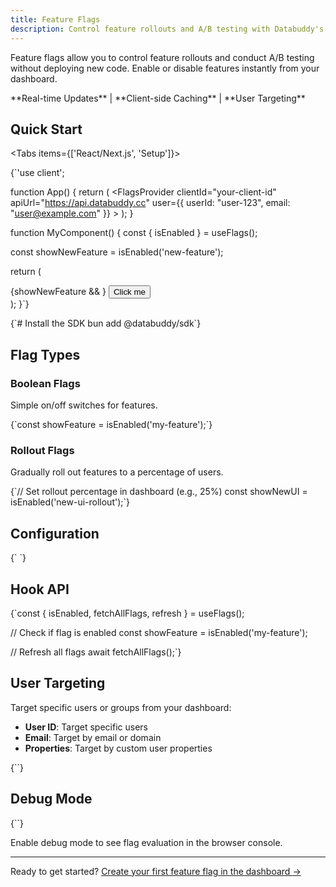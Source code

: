```yaml
---
title: Feature Flags
description: Control feature rollouts and A/B testing with Databuddy's feature flag system
---
```



Feature flags allow you to control feature rollouts and conduct A/B testing without deploying new code. Enable or disable features instantly from your dashboard.

<Callout type="info">
  **Real-time Updates** | **Client-side Caching** | **User Targeting**
</Callout>

## Quick Start

<Tabs items={['React/Next.js', 'Setup']}>

<Tab>
<CodeBlock language="tsx" filename="app.tsx">
{`'use client';


function App() {
  return (
    <FlagsProvider
      clientId="your-client-id"
      apiUrl="https://api.databuddy.cc"
      user={{
        userId: "user-123",
        email: "user@example.com"
      }}
    >
      <MyComponent />
    </FlagsProvider>
  );
}

function MyComponent() {
  const { isEnabled } = useFlags();
  
  const showNewFeature = isEnabled('new-feature');
  
  return (
    <div>
      {showNewFeature && <NewFeature />}
      <button>Click me</button>
    </div>
  );
}`}
</CodeBlock>
</Tab>

<Tab>
<CodeBlock language="bash" filename="terminal">
{`# Install the SDK
bun add @databuddy/sdk`}
</CodeBlock>
</Tab>

</Tabs>

## Flag Types

### Boolean Flags
Simple on/off switches for features.

<CodeBlock language="tsx">
{`const showFeature = isEnabled('my-feature');`}
</CodeBlock>

### Rollout Flags
Gradually roll out features to a percentage of users.

<CodeBlock language="tsx">
{`// Set rollout percentage in dashboard (e.g., 25%)
const showNewUI = isEnabled('new-ui-rollout');`}
</CodeBlock>

## Configuration

<CodeBlock language="tsx" filename="provider.tsx">
{`<FlagsProvider
  clientId="your-website-id"
  apiUrl="https://api.databuddy.cc"
  user={{
    userId: currentUser.id,
    email: currentUser.email
  }}
  debug={process.env.NODE_ENV === 'development'}
>
  <App />
</FlagsProvider>`}
</CodeBlock>

## Hook API

<CodeBlock language="tsx">
{`const { isEnabled, fetchAllFlags, refresh } = useFlags();

// Check if flag is enabled
const showFeature = isEnabled('my-feature');

// Refresh all flags
await fetchAllFlags();`}
</CodeBlock>

## User Targeting

Target specific users or groups from your dashboard:

- **User ID**: Target specific users
- **Email**: Target by email or domain
- **Properties**: Target by custom user properties

<CodeBlock language="tsx">
{`<FlagsProvider
  user={{
    userId: "user-123",
    email: "user@example.com",
    properties: {
      plan: 'premium',
      region: 'us-east'
    }
  }}
>`}
</CodeBlock>

## Debug Mode

<CodeBlock language="tsx">
{`<FlagsProvider
  debug={true}
  // ... other props
>`}
</CodeBlock>

Enable debug mode to see flag evaluation in the browser console.

---

Ready to get started? [Create your first feature flag in the dashboard →](https://app.databuddy.cc/login)